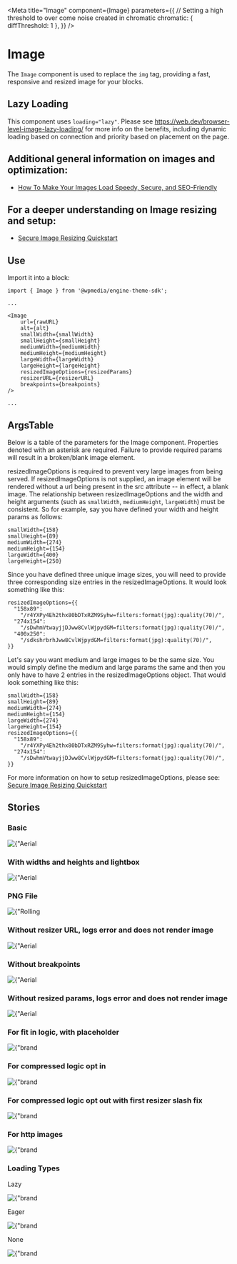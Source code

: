 
<Meta
	title="Image"
	component={Image}
	parameters={{
		// Setting a high threshold to over come noise created in chromatic
		chromatic: { diffThreshold: 1 },
	}}
/>

# Image

The `Image` component is used to replace the `img` tag, providing a fast, responsive and resized image for your blocks.

## Lazy Loading

This component uses `loading="lazy"`. Please see https://web.dev/browser-level-image-lazy-loading/ for more info on the benefits, including dynamic loading based on connection and priority based on placement on the page.

## Additional general information on images and optimization:

- [How To Make Your Images Load Speedy, Secure, and SEO-Friendly](https://redirector.arcpublishing.com/alc/arc-products/pagebuilder/fusion/documentation/recipes/best-practices-images.md?version=2.6)

## For a deeper understanding on Image resizing and setup:

- [Secure Image Resizing Quickstart](https://redirector.arcpublishing.com/alc/arc-products/pagebuilder/fusion/documentation/recipes/secure-speedy-images.md?version=2.6)

## Use

Import it into a block:

```
import { Image } from '@wpmedia/engine-theme-sdk';

...

<Image
    url={rawURL}
    alt={alt}
    smallWidth={smallWidth}
    smallHeight={smallHeight}
    mediumWidth={mediumWidth}
    mediumHeight={mediumHeight}
    largeWidth={largeWidth}
    largeHeight={largeHeight}
    resizedImageOptions={resizedParams}
    resizerURL={resizerURL}
    breakpoints={breakpoints}
/>

...

```

## ArgsTable

Below is a table of the parameters for the Image component. Properties denoted with an asterisk are required. Failure to provide required params will result in a broken/blank image element.

resizedImageOptions is required to prevent very large images from being served. If resizedImageOptions is not
supplied, an image element will be rendered without a url being present in the src attribute -- in effect, a blank image. The relationship between resizedImageOptions
and the width and height arguments (such as `smallWidth`, `mediumHeight`, `largeWidth`) must be consistent. So for example, say you have defined your width and height params as follows:

```
smallWidth={158}
smallHeight={89}
mediumWidth={274}
mediumHeight={154}
largeWidth={400}
largeHeight={250}
```

Since you have defined three unique image sizes, you will need to provide three corresponding size entries in the resizedImageOptions. It would look something like this:

```
resizedImageOptions={{
  "158x89":
    "/r4YXPy4Eh2thx80bDTxRZM9Syhw=filters:format(jpg):quality(70)/",
  "274x154":
    "/sDwhmVtwayjjDJww8CvlWjpydGM=filters:format(jpg):quality(70)/",
  "400x250":
    "/sdkshrbrhJww8CvlWjpydGM=filters:format(jpg):quality(70)/",
}}
```

Let's say you want medium and large images to be the same size. You would simply define the medium and large params
the same and then you only have to have 2 entries in the resizedImageOptions object. That would look something like this:

```
smallWidth={158}
smallHeight={89}
mediumWidth={274}
mediumHeight={154}
largeWidth={274}
largeHeight={154}
resizedImageOptions={{
  "158x89":
    "/r4YXPy4Eh2thx80bDTxRZM9Syhw=filters:format(jpg):quality(70)/",
  "274x154":
    "/sDwhmVtwayjjDJww8CvlWjpydGM=filters:format(jpg):quality(70)/",
}}
```

For more information on how to setup resizedImageOptions, please see: [Secure Image Resizing Quickstart](https://redirector.arcpublishing.com/alc/arc-products/pagebuilder/fusion/documentation/recipes/secure-speedy-images.md?version=2.6)

<ArgsTable of={Image} />

## Stories

### **Basic**

<Canvas>
	<Story name="Basic">
		<div>
			<Image
				url={
					"https://arc-anglerfish-arc2-prod-corecomponents.s3.amazonaws.com/public/37UMUNYNOVCEJDZW5SBKBXNMO4.jpg"
				}
				alt={"Aerial view of bridge"}
				smallWidth={158}
				smallHeight={89}
				mediumWidth={274}
				mediumHeight={154}
				largeWidth={274}
				largeHeight={154}
				resizedImageOptions={{
					"158x89": "/r4YXPy4Eh2thx80bDTxRZM9Syhw=filters:format(jpg):quality(70)/",
					"274x154": "/sDwhmVtwayjjDJww8CvlWjpydGM=filters:format(jpg):quality(70)/",
				}}
				resizerURL={"https://corecomponents-the-prophet-prod.cdn.arcpublishing.com/resizer"}
			/>
		</div>
	</Story>
</Canvas>

### **With widths and heights and lightbox**

<Canvas>
	<Story name="With widths, heights and lightbox">
		<Image
			url={
				"https://arc-anglerfish-arc2-prod-corecomponents.s3.amazonaws.com/public/37UMUNYNOVCEJDZW5SBKBXNMO4.jpg"
			}
			alt={"Aerial view of bridge"}
			smallWidth={158}
			smallHeight={89}
			mediumWidth={274}
			mediumHeight={154}
			largeWidth={274}
			largeHeight={154}
			resizedImageOptions={{
				"158x89": "/r4YXPy4Eh2thx80bDTxRZM9Syhw=filters:format(jpg):quality(70)/",
				"274x154": "/sDwhmVtwayjjDJww8CvlWjpydGM=filters:format(jpg):quality(70)/",
			}}
			resizerURL={"https://corecomponents-the-prophet-prod.cdn.arcpublishing.com/resizer"}
			breakpoints={{
				small: 420,
				medium: 768,
				large: 992,
			}}
			lightBoxWidth={274}
			lightBoxHeight={154}
		/>
	</Story>
</Canvas>

### **PNG** File

<Canvas>
	<Story name="Transparent png file">
		<Image
			url={
				"https://s3.amazonaws.com/arc-authors/corecomponents/ddb98950-f6c6-4362-8cf0-5faf0001609a.png"
			}
			alt={"Rolling Dice"}
			smallWidth={158}
			smallHeight={89}
			mediumWidth={158}
			mediumHeight={89}
			largeWidth={158}
			largeHeight={89}
			resizedImageOptions={{
				"158x89": "BdkyX5wvprEpd8N4tFJxP_fdLfM=filters:format(png):quality(70)/",
			}}
			resizerURL={"https://corecomponents-the-prophet-prod.cdn.arcpublishing.com/resizer"}
			breakpoints={{
				small: 420,
				medium: 768,
				large: 992,
			}}
			lightBoxWidth={158}
			lightBoxHeight={89}
		/>
	</Story>
</Canvas>

### **Without resizer URL, logs error and does not render image**

<Canvas>
	<Story name="Without resizer URL, logs error and does not render image">
		<Image
			url={
				"https://arc-anglerfish-arc2-prod-corecomponents.s3.amazonaws.com/public/37UMUNYNOVCEJDZW5SBKBXNMO4.jpg"
			}
			alt={"Aerial view of bridge"}
			smallWidth={158}
			smallHeight={89}
			mediumWidth={274}
			mediumHeight={154}
			largeWidth={274}
			largeHeight={154}
			resizedImageOptions={{
				"158x89": "/r4YXPy4Eh2thx80bDTxRZM9Syhw=filters:format(jpg):quality(70)/",
				"274x154": "/sDwhmVtwayjjDJww8CvlWjpydGM=filters:format(jpg):quality(70)/",
			}}
			resizerURL={""}
			breakpoints={{
				small: 420,
				medium: 768,
				large: 992,
			}}
			lightBoxWidth={274}
			lightBoxHeight={154}
		/>
	</Story>
</Canvas>

### **Without breakpoints**

<Canvas>
	<Story name="Without breakpoints">
		<Image
			url={
				"https://arc-anglerfish-arc2-prod-corecomponents.s3.amazonaws.com/public/37UMUNYNOVCEJDZW5SBKBXNMO4.jpg"
			}
			alt={"Aerial view of bridge"}
			smallWidth={158}
			smallHeight={89}
			mediumWidth={274}
			mediumHeight={154}
			largeWidth={274}
			largeHeight={154}
			resizedImageOptions={{
				"158x89": "/r4YXPy4Eh2thx80bDTxRZM9Syhw=filters:format(jpg):quality(70)/",
				"274x154": "/sDwhmVtwayjjDJww8CvlWjpydGM=filters:format(jpg):quality(70)/",
			}}
			resizerURL={"https://corecomponents-the-prophet-prod.cdn.arcpublishing.com/resizer"}
			breakpoints={{}}
			lightBoxWidth={274}
			lightBoxHeight={154}
		/>
	</Story>
</Canvas>

### **Without resized params, logs error and does not render image**

<Canvas>
	<Story name="Without resized params, logs error and does not render image">
		<Image
			url={
				"https://arc-anglerfish-arc2-prod-corecomponents.s3.amazonaws.com/public/37UMUNYNOVCEJDZW5SBKBXNMO4.jpg"
			}
			alt={"Aerial view of bridge"}
			smallWidth={158}
			smallHeight={89}
			mediumWidth={274}
			mediumHeight={154}
			largeWidth={274}
			largeHeight={154}
			resizedImageOptions={{}}
			resizerURL={"https://corecomponents-the-prophet-prod.cdn.arcpublishing.com/resizer"}
			breakpoints={{
				small: 420,
				medium: 768,
				large: 992,
			}}
			lightBoxWidth={274}
			lightBoxHeight={154}
		/>
	</Story>
</Canvas>

<!-- // https://corecomponents-the-prophet-prod.cdn.arcpublishing.com/resizer/74FUDjj5P9QGqVekHa1JSdaSU1M=/fit-in/274x183/filters:quality(70):fill(white):background_color(white)/arc-anglerfish-staging-staging.s3.amazonaws.com/public/NA6FMAXWP5DR3FDZQ7SGJ3C3FE.png  -->

### **For fit in logic, with placeholder**

<Canvas>
	<Story name="For fit in logic, with placeholder">
		<Image
			url={
				"https://arc-anglerfish-staging-staging.s3.amazonaws.com/public/NA6FMAXWP5DR3FDZQ7SGJ3C3FE.png"
			}
			alt={"brand image"}
			smallWidth={158}
			smallHeight={89}
			mediumWidth={274}
			mediumHeight={154}
			largeWidth={274}
			largeHeight={154}
			resizedImageOptions={{
				"84x0":
					"ypPWGXyZQIfvus8XpYlHcz9s-2M=/fit-in/84x0/filters:quality(70):fill(white):background_color(white)/",
				"84x47":
					"Gw1ATz6cGk1Op8Yjnb9XBfe-10U=/fit-in/84x47/filters:quality(70):fill(white):background_color(white)/",
				"84x56":
					"b5wfZSSCrPhbJrORnvG5FXMoDr4=/fit-in/84x56/filters:quality(70):fill(white):background_color(white)/",
				"84x63":
					"CD5KPCY_fwSMCI_xytqY_GFeXO0=/fit-in/84x63/filters:quality(70):fill(white):background_color(white)/",
				"84x84":
					"g9s6e6Xg5fUugoCvSi6ozD9U4RA=/fit-in/84x84/filters:quality(70):fill(white):background_color(white)/",
				"105x0":
					"OzGNyBo2WPsnUeAg11pcLYsNN7w=/fit-in/105x0/filters:quality(70):fill(white):background_color(white)/",
				"105x59":
					"ElJJzRWq1ZB82l4keqayBsGhOhM=/fit-in/105x59/filters:quality(70):fill(white):background_color(white)/",
				"105x70":
					"e6iZtVfaJOxIs342PGXoM-Y5Nu4=/fit-in/105x70/filters:quality(70):fill(white):background_color(white)/",
				"105x79":
					"MRwmeksbWfCFE523W0vmz2Lvumo=/fit-in/105x79/filters:quality(70):fill(white):background_color(white)/",
				"105x105":
					"irmzJqlUTrRGDvY2bMfhcx_5Ahc=/fit-in/105x105/filters:quality(70):fill(white):background_color(white)/",
				"158x0":
					"qdxfL8Ms-GjEXSvEPFrR0MMJVfI=/fit-in/158x0/filters:quality(70):fill(white):background_color(white)/",
				"158x89":
					"r7SMPMvoPdoraJUSo3Jqo1mhUlY=/fit-in/158x89/filters:quality(70):fill(white):background_color(white)/",
				"158x105":
					"ciIbzGLGGntlmMxW-OXZ_OFsQfs=/fit-in/158x105/filters:quality(70):fill(white):background_color(white)/",
				"158x119":
					"_r5tCmSEITOO3NTJLBkot61mzBA=/fit-in/158x119/filters:quality(70):fill(white):background_color(white)/",
				"158x158":
					"vMMvyypjSX4SntqGzufNzKSlll4=/fit-in/158x158/filters:quality(70):fill(white):background_color(white)/",
				"274x0":
					"7lwbXw39fsb7SslOOiUxu1ly4gc=/fit-in/274x0/filters:quality(70):fill(white):background_color(white)/",
				"274x154":
					"DdErna-7pp6myk9CrCpHdgiGQrA=/fit-in/274x154/filters:quality(70):fill(white):background_color(white)/",
				"274x183":
					"74FUDjj5P9QGqVekHa1JSdaSU1M=/fit-in/274x183/filters:quality(70):fill(white):background_color(white)/",
				"274x206":
					"NL8g53815dsUhgTS3jXC7rdAt4U=/fit-in/274x206/filters:quality(70):fill(white):background_color(white)/",
				"274x274":
					"MDrtZOPpTHNfaBvyvUpoDRp_Pmw=/fit-in/274x274/filters:quality(70):fill(white):background_color(white)/",
				"377x0":
					"akEakgCNST0luHQSfxw9JFGhTI4=/fit-in/377x0/filters:quality(70):fill(white):background_color(white)/",
				"377x212":
					"8TDhSLyZg_kUCihvynOQi06pYzg=/fit-in/377x212/filters:quality(70):fill(white):background_color(white)/",
				"377x251":
					"CTkC4Qg7ArqcadymT-6hF6kpQcQ=/fit-in/377x251/filters:quality(70):fill(white):background_color(white)/",
				"377x283":
					"0u2mo8HtMOnqPnQPtxKoxRqfE04=/fit-in/377x283/filters:quality(70):fill(white):background_color(white)/",
				"377x377":
					"ievAZC23UVlp0pDO9i_vYd4Mzns=/fit-in/377x377/filters:quality(70):fill(white):background_color(white)/",
				"400x0":
					"v5yK4OiOsizjnS5QUES6os7edxU=/fit-in/400x0/filters:quality(70):fill(white):background_color(white)/",
				"400x225":
					"-pXO6s24r9KmlC-6siXm4uzrKxg=/fit-in/400x225/filters:quality(70):fill(white):background_color(white)/",
				"400x267":
					"hBPl4S4C9ngZRqmRAJ-Op0njTlo=/fit-in/400x267/filters:quality(70):fill(white):background_color(white)/",
				"400x300":
					"Gcq-GY6hHc7VbCX4ZY8PBuqVjF4=/fit-in/400x300/filters:quality(70):fill(white):background_color(white)/",
				"400x400":
					"9PtxKndKHARFk6D0ynV-eeWSyow=/fit-in/400x400/filters:quality(70):fill(white):background_color(white)/",
				"600x0":
					"OiKZ9gjSp-91zxKMjn6d7I9Xn0Q=/fit-in/600x0/filters:quality(70):fill(white):background_color(white)/",
				"600x338":
					"-GfTnJijLXqUVhdTdiyE9l0_yeI=/fit-in/600x338/filters:quality(70):fill(white):background_color(white)/",
				"600x400":
					"m617pE8A870PD_Ceg3c8lLzsMY8=/fit-in/600x400/filters:quality(70):fill(white):background_color(white)/",
				"600x450":
					"09o5mViAlwuxUTgL6vkoXkCfchE=/fit-in/600x450/filters:quality(70):fill(white):background_color(white)/",
				"600x600":
					"rxxPemZQ3CI0OrPBoSnSHQKPhpA=/fit-in/600x600/filters:quality(70):fill(white):background_color(white)/",
				"768x0":
					"EzouokEblmG43adARCILjk7ioSg=/fit-in/768x0/filters:quality(70):fill(white):background_color(white)/",
				"768x432":
					"vMR3AlfbO_ZZ2FuJYh18eHD7LQM=/fit-in/768x432/filters:quality(70):fill(white):background_color(white)/",
				"768x512":
					"42Gq8nwJdwiwDGEjvXIRosQPvKM=/fit-in/768x512/filters:quality(70):fill(white):background_color(white)/",
				"768x576":
					"ji27jOy0l-Kaj5T654LhgVRXWpw=/fit-in/768x576/filters:quality(70):fill(white):background_color(white)/",
				"768x768":
					"Exeh9lKLfeQ8EY8BFF6MAIWw8f4=/fit-in/768x768/filters:quality(70):fill(white):background_color(white)/",
				"800x0":
					"XuPV6Xyq1DZfouUYaTClp4KtmVk=/fit-in/800x0/filters:quality(70):fill(white):background_color(white)/",
				"800x450":
					"TJxjOo89SZxFXQZwqRbmk1W62po=/fit-in/800x450/filters:quality(70):fill(white):background_color(white)/",
				"800x533":
					"7-ZUOzJOw3UKHN0nCjkYUWYMMhg=/fit-in/800x533/filters:quality(70):fill(white):background_color(white)/",
				"800x600":
					"r2VBjzND5c-k4G6JEpzyYpGHngs=/fit-in/800x600/filters:quality(70):fill(white):background_color(white)/",
				"800x800":
					"xzLASjSBuaDaTlfQfKRfNx_TXtQ=/fit-in/800x800/filters:quality(70):fill(white):background_color(white)/",
				"1024x0":
					"-i8cZWpmS7BVf7n-tGixdIhRdPc=/fit-in/1024x0/filters:quality(70):fill(white):background_color(white)/",
				"1024x576":
					"srrkeFOCj6KdudRPul8F6l4vFqs=/fit-in/1024x576/filters:quality(70):fill(white):background_color(white)/",
				"1024x683":
					"zxZMYm5rP9oYWRMp7xg_cjqLssM=/fit-in/1024x683/filters:quality(70):fill(white):background_color(white)/",
				"1024x768":
					"dLGtbpAl3oNYQ29b8b8vIIW8USg=/fit-in/1024x768/filters:quality(70):fill(white):background_color(white)/",
				"1024x1024":
					"RkTnuW6j5K7QDCOkBuXOQNxF0zM=/fit-in/1024x1024/filters:quality(70):fill(white):background_color(white)/",
				"1440x0":
					"9dzRorTa9AFZvec138wzfAzZnOs=/fit-in/1440x0/filters:quality(70):fill(white):background_color(white)/",
				"1440x810":
					"xjFGAhcROAHGIJjQF0-VXGgP5UA=/fit-in/1440x810/filters:quality(70):fill(white):background_color(white)/",
				"1440x960":
					"lM113UEvbUcBQmfUxaxjjvymfL8=/fit-in/1440x960/filters:quality(70):fill(white):background_color(white)/",
				"1440x1080":
					"yeoeeTujSHwDjTerpiwXiZziqyg=/fit-in/1440x1080/filters:quality(70):fill(white):background_color(white)/",
				"1440x1440":
					"C01cML7mEmfmz3nF_uKCcmQAsdo=/fit-in/1440x1440/filters:quality(70):fill(white):background_color(white)/",
				"1600x0":
					"ILJn0fFa7NIsStekj_TtlBCSvBU=/fit-in/1600x0/filters:quality(70):fill(white):background_color(white)/",
				"1600x900":
					"_1NLnVpYWGV_sSMu4bNaPViOM-Y=/fit-in/1600x900/filters:quality(70):fill(white):background_color(white)/",
				"1600x1067":
					"BP4BtQEHW2PIahEZ0Iha-zIXoFY=/fit-in/1600x1067/filters:quality(70):fill(white):background_color(white)/",
				"1600x1200":
					"7PiVpqa_FxTcR0Yj_aLC7WpnjzQ=/fit-in/1600x1200/filters:quality(70):fill(white):background_color(white)/",
				"1600x1600":
					"CQcCSFygCQqghFAVoFOYMGePDKg=/fit-in/1600x1600/filters:quality(70):fill(white):background_color(white)/",
			}}
			resizerURL={"https://corecomponents-the-prophet-prod.cdn.arcpublishing.com/resizer"}
			breakpoints={{
				small: 420,
				medium: 768,
				large: 992,
			}}
			lightBoxWidth={274}
			lightBoxHeight={154}
		/>
	</Story>
</Canvas>

### **For compressed logic opt in**

<Canvas>
	<Story name="For compressed logic opt in">
		<Image
			url={
				"https://s3.amazonaws.com/arc-authors/corecomponents/b80bd029-16d8-4a28-a874-78fc07ebc14a.jpg"
			}
			alt={"brand image"}
			smallWidth={158}
			smallHeight={89}
			mediumWidth={274}
			mediumHeight={154}
			largeWidth={274}
			largeHeight={154}
			resizedImageOptions={{
				"84x56": "Zl9GCeY1h_VWYVOhDEUuZLth_I8=filters:cm=t/",
				"105x70": "PP7bEkuCBQ9Dv03Ok-8caaFoSI0=filters:cm=t/",
				"158x105": "xJrEXTFQtbX_9wzUOofp-fza1KM=filters:cm=t/",
				"274x183": "Wih8X4MVQVGqmtgPxh56zSm1hBI=filters:cm=t/",
				"377x251": "9E1kgP-s1x2SVRHrNyOWUXXZb14=filters:cm=t/",
				"400x267": "9mqMCfKgITlEAkfqfSYAtxJKojI=filters:cm=t/",
				"600x400": "v0KYywyJNbxWTFIopiUnIKDqSVc=filters:cm=t/",
				"768x512": "k2fO1jsplo0FdIJ-xkilgLiOr7k=filters:cm=t/",
				"800x533": "cA-eFDnDTUffbO4j9-fCtYPVWsg=filters:cm=t/",
				"1024x683": "xBIw-6J0kS48A8Wp4_0t4k_Sh4Q=filters:cm=t/",
				"1440x960": "5f8YWvg-j8LETGuKEOHgDvMTKhE=filters:cm=t/",
				"1600x1067": "GsY2RpeE1zt2TwbtM1vQYFdf0Io=filters:cm=t/",
				"84x63": "HAb6iFddFCGoVhcbr7xNKyTjRgU=filters:cm=t/",
				"105x79": "hog5jqlGvmBYipYSs-vQ_mqMfSg=filters:cm=t/",
				"158x119": "yayh79Pxt8D13ZugCYEwQoeb05c=filters:cm=t/",
				"274x206": "xakQmVVXgDLn_b67NfsVl0Twjmc=filters:cm=t/",
				"377x283": "qxAMOBKiRUx2wvRrNzqwahGYZ3s=filters:cm=t/",
				"400x300": "vsm27HE9JE3pXQF_Gpv6FPK0EBY=filters:cm=t/",
				"600x450": "KWhxwTC-IP5O8kgBOxp3HwsNp-Y=filters:cm=t/",
				"768x576": "kT3kWQHSFwe6dB4twVtf6FkcrLg=filters:cm=t/",
				"800x600": "zg3-pYTvb0xWPxgOOSmT4onRnrg=filters:cm=t/",
				"1024x768": "cOuKqIsAoH6b5Mx3iq1Cyz7reuM=filters:cm=t/",
				"1440x1080": "G6A7rb_rMG77iPaW5YZw_gXHszI=filters:cm=t/",
				"1600x1200": "D9sD_fHurPMha83DHmSSjhNIWaw=filters:cm=t/",
				"84x0": "mbFPm2rKjoum_0LYf0At-9eks1Y=filters:cm=t/",
				"105x0": "x--GwVN904caO9HoQJbnFe5-9zk=filters:cm=t/",
				"158x0": "d1tUq56ObdJyJtx10EHLN9h5pV8=filters:cm=t/",
				"274x0": "tpK1bRzCC_yOCaxQNyycbY-zSVQ=filters:cm=t/",
				"377x0": "kzerxeG43LYGfSASKt4Lj9nmkYM=filters:cm=t/",
				"400x0": "AtZ9BqFF4EprAbBmeB7_uMhY3xQ=filters:cm=t/",
				"600x0": "k1OTosfkdEVKawdNm_nWdmxhYvU=filters:cm=t/",
				"768x0": "6HcJbMw8xmMk5rC1evG3Cfn2Uo8=filters:cm=t/",
				"800x0": "8UReMwMsznY473xAwq65hACsAbs=filters:cm=t/",
				"1024x0": "bAZVOYlan4R8bbv6neVRsJ54gWE=filters:cm=t/",
				"1440x0": "BNHDdO9hc6S2z8eTjAToUmTr-sw=filters:cm=t/",
				"1600x0": "Ug4rT-_XwKlhjAmLHF1BMRn7bZ8=filters:cm=t/",
				"84x47": "PC1BvmN31-hCCbJLa8RUBHSQBDU=filters:cm=t/",
				"105x59": "KNjqmWUkVvo1QqlBECP7n48xzuU=filters:cm=t/",
				"158x89": "35sg1CpwufCYNN-lff7JXP_9hnQ=filters:cm=t/",
				"274x154": "YqnGe2BesTKTVSwuIHXXWcQMxTc=filters:cm=t/",
				"377x212": "jfqSgGMvehhkpZDpXpW8xabaoFE=filters:cm=t/",
				"400x225": "Mcht0h4pAjl-FyUtzvgnkKKc-i4=filters:cm=t/",
				"600x338": "kNySm8WmouEddG7L1CAmZYTrP5U=filters:cm=t/",
				"768x432": "4T6uEz2Kv6Ll1pYsPL9hkxLnguM=filters:cm=t/",
				"800x450": "uor2swsaUuP6kY5Alxup6lzFpz8=filters:cm=t/",
				"1024x576": "zP8h9myj7tgjD6JeQ4j615yDi1E=filters:cm=t/",
				"1440x810": "lpQ1DbyQrPqU9IrlD4ymYBax2_U=filters:cm=t/",
				"1600x900": "kXIyQvYXN0LK_R-1nj5AV1EaIsk=filters:cm=t/",
				"84x84": "rO9Zm7S0G0rL3pxlmX9c-dmD4ro=filters:cm=t/",
				"105x105": "3W_Ga2CyiwnKkTj_tqjE1L80ecg=filters:cm=t/",
				"158x158": "wRo1EhlirDPXj_oSk3oCIVHDCQo=filters:cm=t/",
				"274x274": "J_Nb7jZTJdUk-mma0oUFTKRVmG4=filters:cm=t/",
				"377x377": "MoC1YNbxPMERPhqFOYiIq-C73w8=filters:cm=t/",
				"400x400": "wOBvZDAal77fnyeRUH3pm3pb2Lo=filters:cm=t/",
				"600x600": "aYsQE8UUUN5ahgPbOTRQudYfUPc=filters:cm=t/",
				"768x768": "enUCacYifBe2BZrl2VSpCgD98iQ=filters:cm=t/",
				"800x800": "-CBUtmcZm00uPEpJOCTUKZq1eWg=filters:cm=t/",
				"1024x1024": "XdLtY4clVJIPAJqZP5N_fDQ7djI=filters:cm=t/",
				"1440x1440": "mZEtMmVGWFKu9ufg2eTRgvIcr1U=filters:cm=t/",
				"1600x1600": "DjfsuZ6YnP9mJhFkdcbzInJQVU0=filters:cm=t/",
			}}
			resizerURL={"https://corecomponents-the-prophet-prod.cdn.arcpublishing.com/resizer"}
			breakpoints={{
				small: 420,
				medium: 768,
				large: 992,
			}}
			lightBoxWidth={274}
			lightBoxHeight={154}
			compressedThumborParams={true}
		/>
	</Story>
</Canvas>

### **For compressed logic opt out with first resizer slash fix**

<Canvas>
	<Story name="For compressed logic opt out with first resizer slash fix">
		<Image
			url={
				"https://cloudfront-us-east-1.images.arcpublishing.com/corecomponents/PXYWEPTDCJF7JKDLK435PZM7HI.jpg"
			}
			alt={"brand image"}
			smallWidth={400}
			smallHeight={267}
			mediumWidth={400}
			mediumHeight={267}
			largeWidth={400}
			largeHeight={267}
			resizedImageOptions={{
				"400x267": "ATxBzcGNaQfNiZWOlDXIQu6YFBQ=filters:format(jpg):quality(70)/",
			}}
			resizerURL={"https://corecomponents-the-prophet-prod.cdn.arcpublishing.com/resizer"}
			breakpoints={{
				small: 420,
				medium: 768,
				large: 992,
			}}
			lightBoxWidth={274}
			lightBoxHeight={154}
			compressedThumborParams={false}
		/>
	</Story>
</Canvas>

### **For http images**

<Canvas>
	<Story name="For http images">
		<Image
			url={
				"http://arc-anglerfish-arc2-prod-corecomponents.s3.amazonaws.com/public/XEVN7EOCEZBN5GOPBWQ5NPSW64.JPG"
			}
			alt={"brand image"}
			smallWidth={274}
			smallHeight={154}
			mediumWidth={274}
			mediumHeight={154}
			largeWidth={274}
			largeHeight={154}
			resizedImageOptions={{
				"274x154": "NnxQC4v8GO_BAbDNdty3Kdb7XtA=filters:format(jpg):quality(70)/",
			}}
			resizerURL={"https://corecomponents-the-prophet-prod.cdn.arcpublishing.com/resizer"}
			breakpoints={{
				small: 420,
				medium: 768,
				large: 992,
			}}
			lightBoxWidth={274}
			lightBoxHeight={154}
			compressedThumborParams={false}
		/>
	</Story>
</Canvas>

### **Loading Types**

<Canvas>
	<Story name="Loading Types">
		<p>Lazy</p>
		<Image
			url={
				"http://arc-anglerfish-arc2-prod-corecomponents.s3.amazonaws.com/public/XEVN7EOCEZBN5GOPBWQ5NPSW64.JPG"
			}
			alt={"brand image"}
			smallWidth={274}
			smallHeight={154}
			mediumWidth={274}
			mediumHeight={154}
			largeWidth={274}
			largeHeight={154}
			resizedImageOptions={{
				"274x154": "NnxQC4v8GO_BAbDNdty3Kdb7XtA=filters:format(jpg):quality(70)/",
			}}
			resizerURL={"https://corecomponents-the-prophet-prod.cdn.arcpublishing.com/resizer"}
			breakpoints={{
				small: 420,
				medium: 768,
				large: 992,
			}}
			lightBoxWidth={274}
			lightBoxHeight={154}
			compressedThumborParams={false}
			loading="lazy"
		/>
		<p>Eager</p>
		<Image
			url={
				"http://arc-anglerfish-arc2-prod-corecomponents.s3.amazonaws.com/public/XEVN7EOCEZBN5GOPBWQ5NPSW64.JPG"
			}
			alt={"brand image"}
			smallWidth={274}
			smallHeight={154}
			mediumWidth={274}
			mediumHeight={154}
			largeWidth={274}
			largeHeight={154}
			resizedImageOptions={{
				"274x154": "NnxQC4v8GO_BAbDNdty3Kdb7XtA=filters:format(jpg):quality(70)/",
			}}
			resizerURL={"https://corecomponents-the-prophet-prod.cdn.arcpublishing.com/resizer"}
			breakpoints={{
				small: 420,
				medium: 768,
				large: 992,
			}}
			lightBoxWidth={274}
			lightBoxHeight={154}
			compressedThumborParams={false}
			loading="eager"
		/>
		<p>None</p>
		<Image
			url={
				"http://arc-anglerfish-arc2-prod-corecomponents.s3.amazonaws.com/public/XEVN7EOCEZBN5GOPBWQ5NPSW64.JPG"
			}
			alt={"brand image"}
			smallWidth={274}
			smallHeight={154}
			mediumWidth={274}
			mediumHeight={154}
			largeWidth={274}
			largeHeight={154}
			resizedImageOptions={{
				"274x154": "NnxQC4v8GO_BAbDNdty3Kdb7XtA=filters:format(jpg):quality(70)/",
			}}
			resizerURL={"https://corecomponents-the-prophet-prod.cdn.arcpublishing.com/resizer"}
			breakpoints={{
				small: 420,
				medium: 768,
				large: 992,
			}}
			lightBoxWidth={274}
			lightBoxHeight={154}
			compressedThumborParams={false}
			loading={null}
		/>
	</Story>
</Canvas>
